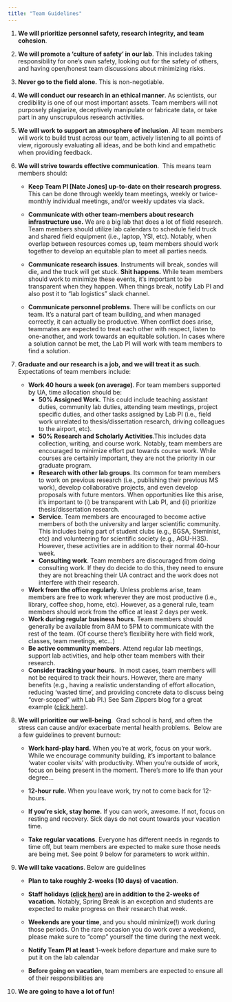 ```yaml
---
title: "Team Guidelines"
---
```


1.  **We will prioritize personnel safety, research integrity, and team cohesion**.

2.  **We will promote a 'culture of safety' in our lab**. This includes taking responsibility for one's own safety, looking out for the safety of others, and having open/honest team discussions about minimizing risks.

3.  **Never go to the field alone.** This is non-negotiable.

4.  **We will conduct our research in an ethical manner**. As scientists, our credibility is one of our most important assets. Team members will not purposely plagiarize, deceptively manipulate or fabricate data, or take part in any unscrupulous research activities. 

5.  **We will work to support an atmosphere of inclusion**. All team members will work to build trust across our team, actively listening to all points of view, rigorously evaluating all ideas, and be both kind and empathetic when providing feedback.

6.  **We will strive towards effective communication**.  This means team members should:

    -   **Keep Team PI \[Nate Jones\] up-to-date on their research progress**. This can be done through weekly team meetings, weekly or twice-monthly individual meetings, and/or weekly updates via slack.

    -   **Communicate with other team-members about research infrastructure use.** We are a big lab that does a lot of field research. Team members should utilize lab calendars to schedule field truck and shared field equipment (i.e., laptop, YSI, etc). Notably, when overlap between resources comes up, team members should work together to develop an equitable plan to meet all parties needs. 

    -   **Communicate research issues**. Instruments will break, sondes will die, and the truck will get stuck. **Shit happens.** While team members should work to minimize these events, it's important to be transparent when they happen. When things break, notify Lab PI and also post it to "lab logistics" slack channel.

    -   **Communicate personnel problems**. There will be conflicts on our team. It's a natural part of team building, and when managed correctly, it can actually be productive. When conflict does arise, teammates are expected to treat each other with respect, listen to one-another, and work towards an equitable solution. In cases where a solution cannot be met, the Lab PI will work with team members to find a solution. 

7.  **Graduate and our research is a job, and we will treat it as such**. Expectations of team members include:

    -   **Work 40 hours a week (on average)**. For team members supported by UA, time allocation should be: 
        -   **50% Assigned Work.** This could include teaching assistant duties, community lab duties, attending team meetings, project specific duties, and other tasks assigned by Lab PI (i.e., field work unrelated to thesis/dissertation research, driving colleagues to the airport, etc). 
        -   **50% Research and Scholarly Activities**.This includes data collection, writing, and course work. Notably, team members are encouraged to minimize effort put towards course work. While courses are certainly important, they are not the priority in our graduate program. 
        -   **Research with other lab groups**. Its common for team members to work on previous research (i.e., publishing their previous MS work), develop collaborative projects, and even develop proposals with future mentors. When opportunities like this arise, it's important to (i) be transparent with Lab PI, and (ii) prioritize thesis/dissertation research. 
        -   **Service**. Team members are encouraged to become active members of both the university and larger scientific community. This includes being part of student clubs (e.g., BGSA, Steminist, etc) and volunteering for scientific society (e.g., AGU-H3S). However, these activities are in addition to their normal 40-hour week.
        -   **Consulting work**. Team members are discouraged from doing consulting work. If they do decide to do this, they need to ensure they are not breaching their UA contract and the work does not interfere with their research.
    -   **Work from the office regularly**. Unless problems arise, team members are free to work wherever they are most productive (i.e., library, coffee shop, home, etc). However, as a general rule, team members should work from the office at least 2 days per week. 
    -   **Work during regular business hours**. Team members should generally be available from 8AM to 5PM to communicate with the rest of the team. (Of course there's flexibility here with field work, classes, team meetings, etc...) 
    -   **Be active community members**. Attend regular lab meetings, support lab activities, and help other team members with their research. 
    -   **Consider tracking your hours**.  In most cases, team members will not be required to track their hours. However, there are many benefits (e.g., having a realistic understanding of effort allocation, reducing 'wasted time', and providing concrete data to discuss being "over-scoped" with Lab PI.) See Sam Zippers blog for a great example ([click here](https://www.samzipper.com/post/2022-01-02-work-tracking-update/)).

8.  **We will prioritize our well-being**.  Grad school is hard, and often the stress can cause and/or exacerbate mental health problems.  Below are a few guidelines to prevent burnout:

    -   **Work hard-play hard.** When you're at work, focus on your work. While we encourage community building, it's important to balance 'water cooler visits' with productivity. When you're outside of work, focus on being present in the moment. There's more to life than your degree...

    -   **12-hour rule.** When you leave work, try not to come back for 12-hours. 

    -   **If you're sick, stay home.** If you can work, awesome. If not, focus on resting and recovery. Sick days do not count towards your vacation time.   

    -   **Take regular vacations**. Everyone has different needs in regards to time off, but team members are expected to make sure those needs are being met. See point 9 below for parameters to work within.

9.  **We will take vacations**. Below are guidelines

    -   **Plan to take roughly 2-weeks (10 days) of vacation**.

    -   **Staff holidays ([click here](https://hr.ua.edu/payroll/payroll-schedules)) are in addition to the 2-weeks of vacation.** Notably, Spring Break is an exception and students are expected to make progress on their research that week. 

    -   **Weekends are your time**, and you should minimize(!) work during those periods. On the rare occasion you do work over a weekend, please make sure to "comp" yourself the time during the next week.

    -   **Notify Team PI at least** 1-week before departure and make sure to put it on the lab calendar 

    -   **Before going on vacation**, team members are expected to ensure all of their responsibilities are 

10. **We are going to have a lot of fun!**
